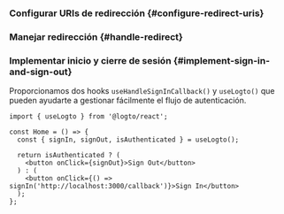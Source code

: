 

### Configurar URIs de redirección \{#configure-redirect-uris}

<SignInFlowSummary />

<AssumingUrl />

<WebConfigureRedirectUris />

### Manejar redirección \{#handle-redirect}

<HandleRedirect />

### Implementar inicio y cierre de sesión \{#implement-sign-in-and-sign-out}

Proporcionamos dos hooks `useHandleSignInCallback()` y `useLogto()` que pueden ayudarte a gestionar fácilmente el flujo de autenticación.

<SignInNote calling=".signIn()" />

```tsx title="pages/Home/index.tsx"
import { useLogto } from '@logto/react';

const Home = () => {
  const { signIn, signOut, isAuthenticated } = useLogto();

  return isAuthenticated ? (
    <button onClick={signOut}>Sign Out</button>
  ) : (
    <button onClick={() => signIn('http://localhost:3000/callback')}>Sign In</button>
  );
};
```

<SignOutNote />
